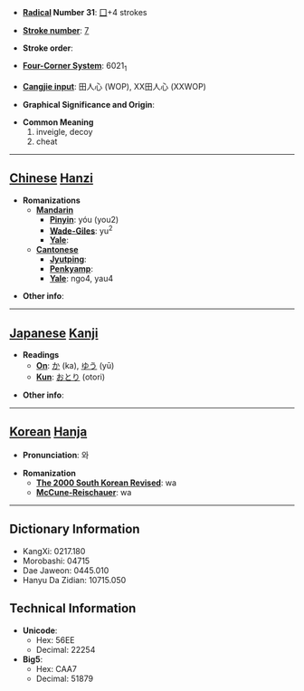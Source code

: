 * '''[[Wiktionary:Chinese radical index| Radical]] Number 31''': [[Wiktionary:Chinese radical index 囗|囗]]+4 strokes

* '''[[Wiktionary:Chinese total strokes index|Stroke number]]''': [[Wiktionary:Chinese total strokes index 7|7]]

* '''Stroke order''': 

* '''[[Wiktionary:Chinese four corner index|Four-Corner System]]''': 6021<sub>1</sub>

* '''[[Wiktionary:Chinese Cangjie index|Cangjie input]]''': 田人心 (WOP), XX田人心 (XXWOP)

* '''Graphical Significance and Origin''': 

* '''Common Meaning'''
*#inveigle, decoy
*# cheat


----

== [[Chinese]] [[Hanzi]] ==

* '''Romanizations'''
** '''[[Mandarin]]'''
*** '''[[Pinyin]]''': yóu (you2)
*** '''[[Wade-Giles]]''': yu<sup>2</sup>
*** '''[[Yale]]''': 
** '''[[Cantonese]]'''
*** '''[[Jyutping]]''':
*** '''[[Penkyamp]]''': 
*** '''[[Yale]]''': ngo4, yau4

* '''Other info''': 

----

== [[Japanese]] [[Kanji]] ==

* '''Readings'''
** '''[[On]]''': [[か]] (ka), [[ゆう]] (yū)
** '''[[Kun]]''': [[おとり]] (otori)

* '''Other info''':  

----

== [[Korean]] [[Hanja]] ==

* '''Pronunciation''': 와

* '''Romanization'''
** '''[[The 2000 South Korean Revised Romanization|The 2000 South Korean Revised]]''': wa
** '''[[McCune-Reischauer]]''': wa

----

== Dictionary Information ==

* KangXi: 0217.180
* Morobashi: 04715
* Dae Jaweon: 0445.010
* Hanyu Da Zidian: 10715.050

== Technical Information ==

* '''Unicode''':
** Hex: 56EE
** Decimal: 22254
* '''Big5''':
** Hex: CAA7
** Decimal: 51879